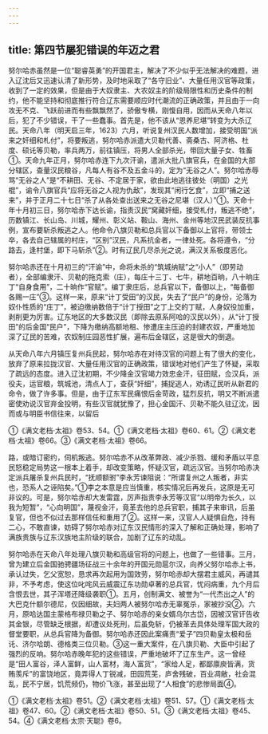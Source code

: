 ```yaml
---
---
---
```

title: 第四节屡犯错误的年迈之君
---



努尔哈赤虽然是一位“聪睿英勇”的开国君主，解决了不少似乎无法解决的难题，进入辽沈后又迅速认清了新形势，及时地采取了“各守旧业”、大量任用汉官等政策，收到了一定的效果，但是由于大奴隶主、大农奴主的阶级局限性和历史条件的制约，他不能坚持和彻底推行符合辽东需要顺应时代潮流的正确政策，并且由于一向攻无不克、飞跃前进而有些飘飘然了，骄傲专横，刚愎自用，因而从天命八年以后，犯了不少错误，干了一些蠢事。首先是，他不该从“恩养尼堪”转变为大杀辽民。天命八年（明天启三年，1623）六月，听说复州汉民人数增加，接受明国“派来之奸细和札付”，将要叛逃，努尔哈赤派遣大贝勒代善、斋桑古、阿济格、杜度、硕讬等贝勒，率兵两万，前往镇压，将男人全部杀光，带回大量子女、牲畜①。天命九年正月，努尔哈赤连下九次汗谕，遣派大批八旗官兵，在金国的大部分辖区，查量汉民粮谷，凡每人有谷不及五金斗的，定为“无谷之人”。努尔哈赤辱骂“无谷之人”是“不耕田、无谷、不定居于家，欲由此地逃往彼处（明国）之光棍”，谕令八旗官兵“应将无谷之人视为仇敌”，发现其“闲行乞食”，立即“捕之送来”，并于正月二十七日“杀了从各处查出送来之无谷之尼堪（汉人）”①。天命十年十月初三日，努尔哈赤下达长谕，指责汉民“窝藏奸细，接受札付，叛逃不绝”，历数镇江、长山岛、川城，耀州、彰义站、鞍山、海州、金州等地汉民武装反抗事例，宣布要斩杀叛逃之人。他命令八旗贝勒和总兵官以下备御以上官将，带领士卒，各去自己辖属的村庄，“区别”汉民，凡系抗金者，一律处死。各将遵令，“分路去，逢村堡，即下马斩杀”②。时有辽民几尽杀光之说，满汉关系极度恶化。

努尔哈赤还在十月初三的“汗谕”中，命将未杀的“筑城纳赋”之“小人”（即劳动者），全部编隶汗、贝勒的拖克索（庄），每庄十三丁、七牛，耕地百晌，八十晌庄丁“自身食用”，二十晌作“官赋”。编丁隶庄后，总兵官以下，备御以上，“每备御各赐一庄”③。这样一来，原来“计丁受田”的汉民，失去了“民户”的身份，沦落为奴仆性质的“庄丁”，被迫缴纳数倍于“计丁授田”之丁上交的丁赋，人身奴役加重，剥削更为厉害。辽东地区的大多数汉民（即除去原系阿哈的汉民以外），从“计丁授田”的后金国“民户”，下降为缴纳高额地租、惨遭庄主压迫的封建农奴，严重地加深了辽民的苦难，农奴制庄园恶性扩展，遍布后金辖区，这是很大的倒退。

从天命八年六月镇压复州兵民起，努尔哈赤在对待汉官的问题上有了很大的变化，放弃了原来拉拢汉官、大量任用汉官的正确政策，错误地对他们产生了怀疑，采取了疏远的态度。进入辽沈初期，不少降金汉官竭力效忠金汗，征田赋，佥汉兵，派役夫，运官粮，筑城池，清点人丁，查获“奸细”，捕捉逃人，劝诱辽民听从新君的命令，做了许多事。但是，由于辽东军民痛恨后金苛政，猛烈反抗，明又不断派遣密使劝说汉官弃金投明，有些汉官就犹豫了，担心金国汗、贝勒不能久驻辽沈，因而或与明臣书信往来，以留后

①《满文老档·太祖》卷53、54。①《满文老档·太祖》卷60、61。②《满文老档·太祖》卷66。③《满文老档·太祖》卷66。

路，或暗订密约，伺机叛逃。努尔哈赤不从改革弊政、减少杀戮、缓和矛盾以平息民怒稳定局势这一根本上着手，却改变策略，怀疑汉官，疏远汉官。当努尔哈赤决定派兵屠杀复州兵民时，“抚顺额驸”李永芳谏阻说：“所谓复州之人叛者，非实也，恐系人之诬陷矣。”①李之本意是应当慎重，核实情况后再发兵，这原是无可非议的。可是，努尔哈赤却大发雷霆，厉声指责李永芳等汉官“以明帝为长久，以我为短暂”，“心向明国”，蔑视金汗，竟革去他的总兵官职，捕其子来审讯，后虽复官，但也不似过去那样信任和重用了②。这样一来，汉官人人疑惧自危，持有二心，不敢直谏，妨碍了努尔哈赤对辽东汉民情形的深入了解和正确处理，影响了满族贵族与辽东汉族地主阶级的联合，加剧了辽东的动乱。

努尔哈赤在天命八年处理八旗贝勒和高级官将的问题上，也做了一些错事。三月，曾为建立后金国驰骋疆场征战三十余年的开国元勋扈尔汉，向养父努尔哈赤上书，承认过失，乞父宽恕，恳求再次起用为国效劳，努尔哈赤却大摆君主威风，再谴其非，不予考虑，使这位叱咤风云威震辽东功勋卓著的总兵官，忧闷病重，九个月后含恨去世，其子浑塔还降级袭职①。五月，创制满文、被誉为“一代杰出之人”的大巴克什额尔德尼，仅因细故，夫妇两人被努尔哈赤无辜冤杀，家被抄没②。六月，原哈达国主蒙格布禄贝勒之子、努尔哈赤的亲女婿乌尔古岱，因被汉官讦告收其金银，尽管缺乏根据，却遭议处死刑，后虽免斩，仍被革去具体处理军国大政的督堂要职，从总兵官降为备御。努尔哈赤还因此案痛责“爱子”四贝勒皇太极和岳讬、济尔哈朗、德格类三位贝勒。③这一重大案件，在八旗贝勒、大臣中引起了强烈的反响。努尔哈赤晚年犯的这些错误，严重地破坏了辽东生产。这一曾经是“田人富谷，泽人富鲜，山人富材，海人富货”，“家给人足，都鄙廪庾皆满，货贿羡斥”的富饶地区，竟弄得人丁锐减，田园荒芜，庐舍残破，百业凋敝，社会混乱，民不宁居，饥荒频仍，物价飞涨，甚至出现了“人相食”的悲惨局面④。

①《满文老档·太祖》卷51。②《满文老档·太祖》卷51、57。①《满文老档·太祖》卷47、60。②《满文老档·太祖》卷50、51。③《满文老档·太祖》卷45、54。④《满文老档·太宗·天聪》卷6。